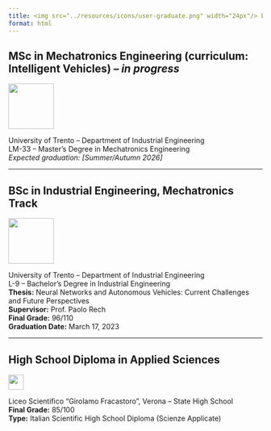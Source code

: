 ```yaml
---
title: <img src="../resources/icons/user-graduate.png" width="24px"/> Education
format: html
---
```


## MSc in Mechatronics Engineering (curriculum: Intelligent Vehicles) – *in progress*  
<img src="../resources/images/unitn.jpeg" width="90px"/> 

University of Trento – Department of Industrial Engineering  
LM-33 – Master's Degree in Mechatronics Engineering  
*Expected graduation: [Summer/Autumn 2026]*

---

## BSc in Industrial Engineering, Mechatronics Track  
<img src="../resources/images/unitn.jpeg" width="90px"/>

University of Trento – Department of Industrial Engineering  
L-9 – Bachelor's Degree in Industrial Engineering  
**Thesis:** Neural Networks and Autonomous Vehicles: Current Challenges and Future Perspectives  
**Supervisor:** Prof. Paolo Rech  
**Final Grade:** 96/110  
**Graduation Date:** March 17, 2023

---

## High School Diploma in Applied Sciences  
<img src="../resources/images/fracca.png" width="30px"/>  

Liceo Scientifico “Girolamo Fracastoro”, Verona – State High School  
**Final Grade:** 85/100  
**Type:** Italian Scientific High School Diploma (Scienze Applicate)
